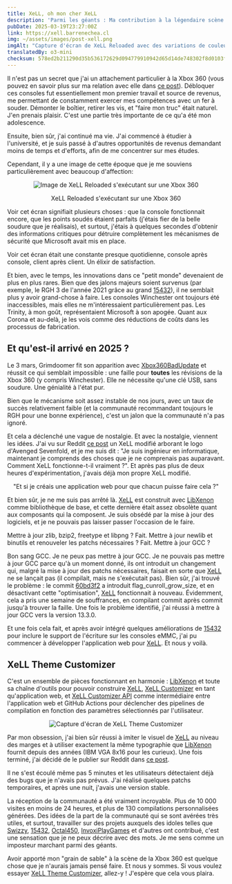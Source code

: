```yaml
---
title: XeLL, oh mon cher XeLL
description: 'Parmi les géants : Ma contribution à la légendaire scène Xbox 360 avec XeLL Theme Customizer.'
pubDate: 2025-03-19T23:27:00Z
link: https://xell.barrenechea.cl
img: ~/assets/images/post-xell.png
imgAlt: "Capture d'écran de XeLL Reloaded avec des variations de couleurs"
translatedBy: o3-mini
checksum: 578ed2b211290d35b536172629d094779910942d65d14de748302f8d0103f700
---
```



Il n'est pas un secret que j'ai un attachement particulier à la Xbox 360 (vous pouvez en savoir plus sur ma relation avec elle dans [ce post](/fr/posts/ades-wii-x360/)).
Débloquer ces consoles fut essentiellement mon premier travail et source de revenus, me permettant de constamment exercer mes compétences avec un fer à souder.
Démonter le boîtier, retirer les vis, et "faire mon truc" était naturel. J'en prenais plaisir. C'est une partie très importante de ce qu'a été mon adolescence.

Ensuite, bien sûr, j'ai continué ma vie. J'ai commencé à étudier à l'université, et je suis passé à d'autres opportunités de revenus demandant moins de temps et d'efforts, afin de me concentrer sur mes études.

Cependant, il y a une image de cette époque que je me souviens particulièrement avec beaucoup d'affection:

<div align="center">
  <Image
    src={XeLLReloaded}
    alt="Image de XeLL Reloaded s'exécutant sur une Xbox 360"
    format="webp"
  />
  <p class="italic">XeLL Reloaded s'exécutant sur une Xbox 360</p>
</div>

Voir cet écran signifiait plusieurs choses : que la console fonctionnait encore, que les points soudés étaient parfaits (j'étais fier de la belle soudure que je réalisais), et surtout, j'étais à quelques secondes d'obtenir des informations critiques pour détruire complètement les mécanismes de sécurité que Microsoft avait mis en place.

Voir cet écran était une constante presque quotidienne, console après console, client après client. Un élixir de satisfaction.

Et bien, avec le temps, les innovations dans ce "petit monde" devenaient de plus en plus rares. Bien que des jalons majeurs soient survenus (par exemple, le RGH 3 de l'année 2021 grâce au grand [15432](https://github.com/15432)), il ne semblait plus y avoir grand-chose à faire. Les consoles Winchester ont toujours été inaccessibles, mais elles ne m'intéressaient particulièrement pas. Les Trinity, à mon goût, représentaient Microsoft à son apogée. Quant aux Corona et au-delà, je les vois comme des réductions de coûts dans les processus de fabrication.

## Et qu'est-il arrivé en 2025 ?

Le 3 mars, Grimdoomer fit son apparition avec [Xbox360BadUpdate](https://github.com/grimdoomer/Xbox360BadUpdate) et réussit ce qui semblait impossible : une faille pour **toutes** les révisions de la Xbox 360 (y compris Winchester). Elle ne nécessite qu'une clé USB, sans soudure. Une génialité à l'état pur.

Bien que le mécanisme soit assez instable de nos jours, avec un taux de succès relativement faible (et la communauté recommandant toujours le RGH pour une bonne expérience), c'est un jalon que la communauté n'a pas ignoré.

Et cela a déclenché une vague de nostalgie. Et avec la nostalgie, viennent les idées. J'ai vu sur Reddit [ce post](https://www.reddit.com/r/360hacks/comments/1j2tuhq/custom_xell_my_friend_made_for_me/) un XeLL modifié arborant le logo d'Avenged Sevenfold, et je me suis dit : "Je suis ingénieur en informatique, maintenant je comprends des choses que je ne comprenais pas auparavant. Comment XeLL fonctionne-t-il vraiment ?". Et après pas plus de deux heures d'expérimentation, j'avais déjà mon propre XeLL modifié.

<div align="center">
  <p class="italic">"Et si je créais une application web pour que chacun puisse faire cela ?"</p>
</div>

Et bien sûr, je ne me suis pas arrêté là. [XeLL](https://github.com/barrenechea/xell-reloaded) est construit avec [LibXenon](https://github.com/barrenechea/libxenon) comme bibliothèque de base, et cette dernière était assez obsolète quant aux composants qui la composent. Je suis obsédé par la mise à jour des logiciels, et je ne pouvais pas laisser passer l'occasion de le faire.

Mettre à jour zlib, bzip2, freetype et libpng ? Fait. Mettre à jour newlib et binutils et renouveler les patchs nécessaires ? Fait. Mettre à jour GCC ?

Bon sang GCC. Je ne peux pas mettre à jour GCC. Je ne pouvais pas mettre à jour GCC parce qu'à un moment donné, ils ont introduit un changement qui, malgré la mise à jour des patchs nécessaires, faisait en sorte que [XeLL](https://github.com/barrenechea/xell-reloaded) ne se lançait pas (il compilait, mais ne s'exécutait pas).
Bien sûr, j'ai trouvé le problème : le commit [60bd3f2](https://github.com/gcc-mirror/gcc/commit/60bd3f20baebeeddd60f8a2b85927e7da7c6016e) a introduit flag_cunroll_grow_size, et en désactivant cette "optimisation", [XeLL](https://github.com/barrenechea/xell-reloaded) fonctionnait à nouveau.
Évidemment, cela a pris une semaine de souffrances, en compilant commit après commit jusqu'à trouver la faille. Une fois le problème identifié, j'ai réussi à mettre à jour GCC vers la version 13.3.0.

Et une fois cela fait, et après avoir intégré quelques améliorations de [15432](https://github.com/15432) pour inclure le support de l'écriture sur les consoles eMMC, j'ai pu commencer à développer l'application web pour [XeLL](https://github.com/barrenechea/xell-reloaded). Et nous y voilà.

## XeLL Theme Customizer

C'est un ensemble de pièces fonctionnant en harmonie : [LibXenon](https://github.com/barrenechea/libxenon) et toute sa chaîne d'outils pour pouvoir construire [XeLL](https://github.com/barrenechea/xell-reloaded), [XeLL Customizer](https://github.com/barrenechea/xell-customizer) en tant qu'application web, et [XeLL Customizer API](https://github.com/barrenechea/xell-customizer-api) comme intermédiaire entre l'application web et GitHub Actions pour déclencher des pipelines de compilation en fonction des paramètres sélectionnés par l'utilisateur.

<div align="center">
  <Image src={XellCustomizer} alt="Capture d'écran de XeLL Theme Customizer" format="webp" />
</div>

Par mon obsession, j'ai bien sûr réussi à imiter le visuel de [XeLL](https://github.com/barrenechea/xell-reloaded) au niveau des marges et à utiliser exactement la même typographie que [LibXenon](https://github.com/barrenechea/libxenon) fournit depuis des années (IBM VGA 8x16 pour les curieux).
Une fois terminé, j'ai décidé de le publier sur Reddit dans [ce post](https://www.reddit.com/r/360hacks/comments/1jek0g9/xell_theme_customizer_make_it_your_own/).

Il ne s'est écoulé même pas 5 minutes et les utilisateurs détectaient déjà des bugs que je n'avais pas prévus. J'ai réalisé quelques patchs temporaires, et après une nuit, j'avais une version stable.

La réception de la communauté a été vraiment incroyable. Plus de 10 000 visites en moins de 24 heures, et plus de 130 compilations personnalisées générées. Des idées de la part de la communauté qui se sont avérées très utiles, et surtout, travailler sur des projets auxquels des idoles telles que [Swizzy](https://github.com/Swizzy), [15432](https://github.com/15432), [Octal450](https://github.com/Octal450), [InvoxiPlayGames](https://github.com/InvoxiPlayGames) et d'autres ont contribué, c'est une sensation que je ne peux décrire avec des mots. Je me sens comme un imposteur marchant parmi des géants.

Avoir apporté mon "grain de sable" à la scène de la Xbox 360 est quelque chose que je n'aurais jamais pensé faire. Et nous y sommes. Si vous voulez essayer [XeLL Theme Customizer](https://xell.barrenechea.cl), allez-y ! J'espère que cela vous plaira.
